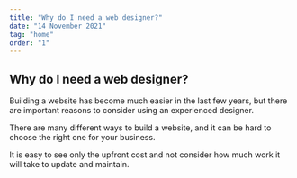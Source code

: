 ```yaml
---
title: "Why do I need a web designer?"
date: "14 November 2021"
tag: "home"
order: "1"
---
```


## Why do I need a web designer?

Building a website has become much easier in the last few years, but there are important reasons to consider using an experienced designer.

There are many different ways to build a website, and it can be hard to choose the right one for your business.

It is easy to see only the upfront cost and not consider how much work it will take to update and maintain.
